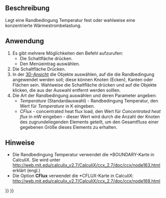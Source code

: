 <languages/>

{{Docnav/de
|[[FEM_ConstraintHeatflux/de|RandbedingungWärmestrom]]
|[[FEM_ConstraintBodyHeatSource/de|RandbedingungKörperwärmequelle]]
|[[FEM_Workbench/de|FEM]]
|IconL=FEM_ConstraintHeatflux.svg
|IconR=FEM_ConstraintBodyHeatSource.svg
|IconC=Workbench_FEM.svg
}}

{{GuiCommandContainer|
{{GuiCommand/de
|Name=FEM ConstraintTemperature
|Name/de=FEM RandbedingungTemperatur
|MenuLocation=Modell → Thermische Randbedingungen und Belastungen→ Randbedingung Temperatur 
|Workbenches=[[FEM_Workbench/de|FEM]]
|Shortcut=
|SeeAlso=[[FEM_tutorial/de|FEM Anleitung]]
}}
{{GuiCommandFemInfo/de
|Solvers=CalculiX, Elmer
}}
}}

<span id="Description"></span>
==Beschreibung==

Legt eine Randbedingung Temperatur fest oder wahlweise eine konzentrierte Wärmestrombelastung.

<span id="Usage"></span>
==Anwendung==

# Es gibt mehrere Möglichkeiten den Befehl aufzurufen:
#* Die Schaltfläche {{Button|[[Image:FEM_ConstraintTemperature.svg|16px]] [[FEM_ConstraintTemperature/de|Randbedingung Temperatur]]}} drücken.
#* Den Menüeintrag {{MenuCommand|Modell → Thermische Randbedingungen und Belastungen → [[Image:FEM_ConstraintTemperature.svg|16px]] Randbedingung Temperatur}} auswählen.
# Die Schaltfläche {{Button|Hinzufügen}} Drücken.
# In der [[3D_view/de|3D-Ansicht]] die Objekte auswählen, auf die die Randbedingung angewendet werden soll; diese können Knoten (Ecken), Kanten oder Flächen sein. Wahlweise die Schaltfläche {{Button|Remove}} drücken und auf die Objekte klicken, die aus der Auswahl entfernt werden solllen.
# Die Art der Randbedingung auswählen und deren Parameter angeben:
#* ''Temperature'' (Standardauswahl) - Randbedingung Temperatur, den Wert für ''Temperature'' in K eingeben.
#* ''CFlux'' - concentrated heat flux load, den Wert für ''Concentrated heat flux'' in mW eingeben - dieser Wert wird durch die Anzahl der Knoten des zugrundeliegenden Elements geteilt, um den Gesamtfluss einer gegebenen Größe dieses Elements zu erhalten.

<span id="Notes"></span>
==Hinweise==

<div class="mw-translate-fuzzy">
* Die Randbedingung Temperatur verwendet die *BOUNDARY-Karte in CalculiX. Sie wird unter http://web.mit.edu/calculix_v2.7/CalculiX/ccx_2.7/doc/ccx/node163.html erklärt (engl.)
* Die Option '''CFlux''' verwendet die *CFLUX-Karte in CalculiX: http://web.mit.edu/calculix_v2.7/CalculiX/ccx_2.7/doc/ccx/node168.html
</div>


{{Docnav/de
|[[FEM_ConstraintHeatflux/de|RandbedingungWärmestrom]]
|[[FEM_ConstraintBodyHeatSource/de|RandbedingungKörperwärmequelle]]
|[[FEM_Workbench/de|FEM]]
|IconL=FEM_ConstraintHeatflux.svg
|IconR=FEM_ConstraintBodyHeatSource.svg
|IconC=Workbench_FEM.svg
}}

{{FEM Tools navi{{#translation:}}}}
{{Userdocnavi{{#translation:}}}}